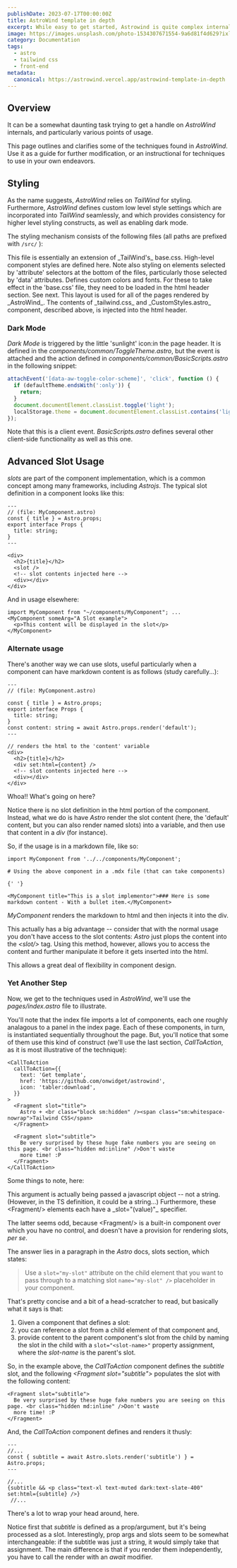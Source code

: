 ```yaml
---
publishDate: 2023-07-17T00:00:00Z
title: AstroWind template in depth
excerpt: While easy to get started, Astrowind is quite complex internally.  This page provides documentation on some of the more intricate parts.
image: https://images.unsplash.com/photo-1534307671554-9a6d81f4d629?ixlib=rb-4.0.3&ixid=M3wxMjA3fDB8MHxwaG90by1wYWdlfHx8fGVufDB8fHx8fA%3D%3D&auto=format&fit=crop&w=1651&q=80
category: Documentation
tags:
  - astro
  - tailwind css
  - front-end
metadata:
  canonical: https://astrowind.vercel.app/astrowind-template-in-depth
---
```



## Overview

It can be a somewhat daunting task trying to get a handle on _AstroWind_ internals, and particularly various points of usage.

This page outlines and clarifies some of the techniques found in _AstroWind_. Use it as a guide for further modification, or an instructional for techniques to use in your own endeavors.

## Styling

As the name suggests, _AstroWind_ relies on _TailWind_ for styling. Furthermore, _AstroWind_ defines custom low level style settings which are incorporated into _TailWind_ seamlessly, and which provides consistency for higher level styling constructs, as well as enabling dark mode.

The styling mechanism consists of the following files (all paths are prefixed with `/src/` ):

<DListItem dt="assets/styles/tailwind.css">
  This file is essentially an extension of _TailWind's_ base.css. High-level component styles are defined here. Note
  also styling on elements selected by 'attribute' selectors at the bottom of the files, particularly those selected by
  'data' attributes.
</DListItem>
<DListItem dt="components/CustomStyles.astro">
  Defines custom colors and fonts. For these to take effect in the 'base.css' file, they need to be loaded in the html
  header section. See next.
</DListItem>
<DListItem dt="layouts/Layout.astro">
  This layout is used for all of the pages rendered by _AstroWind_. The contents of _tailwind.css_ and
  _CustomStyles.astro_ component, described above, is injected into the html header.
</DListItem>

### Dark Mode

_Dark Mode_ is triggered by the little 'sunlight' icon:<ToggleTheme/>in the page header. It is defined in the _components/common/ToggleTheme.astro_, but the event is attached and the action defined in _components/common/BasicScripts.astro_ in the following snippet:

```javascript
attachEvent('[data-aw-toggle-color-scheme]', 'click', function () {
  if (defaultTheme.endsWith(':only')) {
    return;
  }
  document.documentElement.classList.toggle('light');
  localStorage.theme = document.documentElement.classList.contains('light') ? 'light' : 'dark';
});
```

Note that this is a client event. _BasicScripts.astro_ defines several other client-side functionality as well as this one.

## Advanced Slot Usage

_slots_ are part of the component implementation, which is a common concept among many frameworks, including _Astrojs_. The typical slot definition in a component looks like this:

```astro
---
// (file: MyComponent.astro)
const { title } = Astro.props;
export interface Props {
  title: string;
}
---

<div>
  <h2>{title}</h2>
  <slot />
  <!-- slot contents injected here -->
  <div></div>
</div>
```

And in usage elsewhere:

```astro
import MyComponent from "~/components/MyComponent"; ...
<MyComponent someArg="A Slot example">
  <p>This content will be displayed in the slot</p>
</MyComponent>
```

### Alternate usage

There's another way we can use slots, useful particularly when a component can have markdown content is as follows (study carefully...):

```astro
---
// (file: MyComponent.astro)

const { title } = Astro.props;
export interface Props {
  title: string;
}
const content: string = await Astro.props.render('default');
---

// renders the html to the 'content' variable
<div>
  <h2>{title}</h2>
  <div set:html={content} />
  <!-- slot contents injected here -->
  <div></div>
</div>
```

Whoa!! What's going on here?

Notice there is no slot definition in the html portion of the component. Instead, what we do is have _Astro_ render the slot content (here, the 'default' content, but you can also render named slots) into a variable, and then use that content in a _div_ (for instance).

So, if the usage is in a markdown file, like so:

```mdx
import MyComponent from '../../components/MyComponent';

# Using the above component in a .mdx file (that can take components)

{' '}

<MyComponent title="This is a slot implementor">### Here is some markdown content - With a bullet item.</MyComponent>
```

_MyComponent_ renders the markdown to html and then injects it into the div.

This actually has a big advantage -- consider that with the normal usage you don't have access to the slot contents: _Astro_ just plops the content into the _&lt;slot/&gt;_ tag. Using this method, however, allows you to access the content and further manipulate it before it gets inserted into the html.

This allows a great deal of flexibility in component design.

### Yet Another Step

Now, we get to the techniques used in _AstroWind_, we'll use the _pages/index.astro_ file to illustrate.

You'll note that the index file imports a lot of components, each one roughly analagous to a panel in the index page. Each of these components, in turn, is instantiated sequentially throughout the page. But, you'll notice that some of them use this kind of construct (we'll use the last section, _CallToAction_, as it is most illustrative of the technique):

```astro
<CallToAction
  callToAction={{
    text: 'Get template',
    href: 'https://github.com/onwidget/astrowind',
    icon: 'tabler:download',
  }}
>
  <Fragment slot="title">
    Astro + <br class="block sm:hidden" /><span class="sm:whitespace-nowrap">Tailwind CSS</span>
  </Fragment>

  <Fragment slot="subtitle">
    Be very surprised by these huge fake numbers you are seeing on this page. <br class="hidden md:inline" />Don't waste
    more time! :P
  </Fragment>
</CallToAction>
```

Some things to note, here:

<DListItem dt="The <em>callToAction</em> argument">
  This argument is actually being passed a javascript object -- not a string. (However, in the TS definition, it could
  be a string...)
</DListItem>
<DListItem dt="There are several <em>Fragment</em> children">
  Furthermore, these &lt;Fragment/&gt; elements each have a _slot="(value)"_ specifier.
</DListItem>

The latter seems odd, because &lt;Fragment/&gt; is a built-in component over which you have no control, and doesn't have a provision for rendering slots, <em>per se</em>.

The answer lies in a paragraph in the _Astro_ docs, slots section, which states:

> Use a `slot="my-slot"` attribute on the child element that you want to pass through to a matching slot `name="my-slot" />` placeholder in your component.

That's pretty concise and a bit of a head-scratcher to read, but basically what it says is that:

1. Given a component that defines a slot:
1. you can reference a slot from a child element of that component and,
1. provide content to the parent component's slot from the child by naming the slot in the child with a `slot="<slot-name>"` property assignment, where the _slot-name_ is the parent's slot.

So, in the example above, the _CallToAction_ component defines the _subtitle_ slot, and the following _&lt;Fragment slot="subtitle"&gt;_ populates the slot with the following content:

```astro
<Fragment slot="subtitle">
  Be very surprised by these huge fake numbers you are seeing on this page. <br class="hidden md:inline" />Don't waste
  more time! :P
</Fragment>
```

And, the _CallToAction_ component defines and renders it thusly:

```astro
---
//...
const { subtitle = await Astro.slots.render('subtitle') } = Astro.props;
---

//...
{subtitle && <p class="text-xl text-muted dark:text-slate-400" set:html={subtitle} />}
 //...
```

There's a lot to wrap your head around, here.

Notice first that _subtitle_ is defined as a prop/argument, but it's being processed as a slot. Interestingly, prop args and slots seem to be somewhat interchangeable: if the subtitle was just a string, it would simply take that assignment. The main difference is that if you render them independently, you have to call the render with an _await_ modifier.
